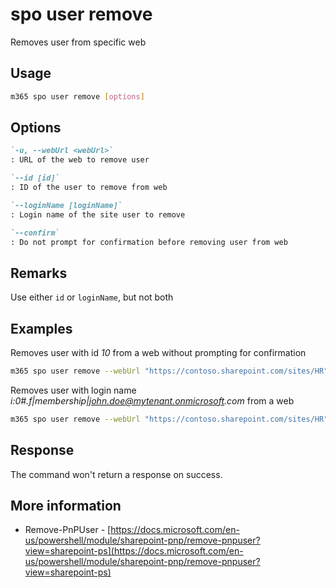 
# spo user remove

Removes user from specific web

## Usage

```sh
m365 spo user remove [options]
```

## Options

```md definition-list
`-u, --webUrl <webUrl>`
: URL of the web to remove user

`--id [id]`
: ID of the user to remove from web

`--loginName [loginName]`
: Login name of the site user to remove

`--confirm`
: Do not prompt for confirmation before removing user from web
```

<Global />

## Remarks

Use either `id` or `loginName`, but not both

## Examples

Removes user with id _10_ from a web without prompting for confirmation

```sh
m365 spo user remove --webUrl "https://contoso.sharepoint.com/sites/HR" --id 10 --confirm
```

Removes user with login name _i:0#.f|membership|john.doe@mytenant.onmicrosoft.com_ from a web

```sh
m365 spo user remove --webUrl "https://contoso.sharepoint.com/sites/HR" --loginName "i:0#.f|membership|john.doe@mytenant.onmicrosoft.com"
```

## Response

The command won't return a response on success.

## More information

- Remove-PnPUser - [https://docs.microsoft.com/en-us/powershell/module/sharepoint-pnp/remove-pnpuser?view=sharepoint-ps](https://docs.microsoft.com/en-us/powershell/module/sharepoint-pnp/remove-pnpuser?view=sharepoint-ps)
